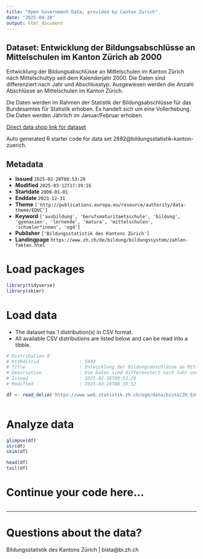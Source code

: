 ```yaml
---
title: "Open Government Data, provided by Canton Zurich"
date: "2025-04-28"
output: html_document
---
```


## Dataset: Entwicklung der Bildungsabschlüsse an Mittelschulen im Kanton Zürich ab 2000

Entwicklung der Bildungsabschlüsse an Mittelschulen im Kanton Zürich nach Mittelschultyp seit dem Kalenderjahr 2000. Die Daten sind differenziert nach Jahr und Abschlusstyp. Ausgewiesen werden die Anzahl Abschlüsse an Mittelschulen im Kanton Zürich.

Die Daten werden im Rahmen der Statistik der Bildungsabschlüsse für das Bundesamtes für Statistik erhoben. Es handelt sich um eine Vollerhebung. Die Daten werden Jährlich im Januar/Februar erhoben.

[Direct data shop link for dataset](https://www.zh.ch/de/politik-staat/statistik-daten/datenkatalog.html#/datasets/2882@bildungsstatistik-kanton-zuerich)

Auto generated R starter code for data set 2882@bildungsstatistik-kanton-zuerich.

## Metadata

- **Issued** `2025-02-28T08:53:29`
- **Modified** `2025-03-12T17:39:16`
- **Startdate** `2000-01-01`
- **Enddate** `2023-12-31`
- **Theme** `['http://publications.europa.eu/resource/authority/data-theme/EDUC']`
- **Keyword** `['ausbildung', 'berufsmaturitaetsschule', 'bildung', 'gymnasien', 'lernende', 'matura', 'mittelschulen', 'schueler*innen', 'ogd']`
- **Publisher** `['Bildungsstatistik des Kantons Zürich']`
- **Landingpage** `https://www.zh.ch/de/bildung/bildungssystem/zahlen-fakten.html`


# Load packages

```r

library(tidyverse)
library(skimr)

```

# Load data

-   The dataset has 1 distribution(s) in CSV format.
-   All available CSV distributions are listed below and can be read into a tibble.

```r

# Distribution 0
# Ktzhdistid               : 5943
# Title                    : Entwicklung der Bildungsabschlüsse an Mittelschulen im Kanton Zürich
# Description              : Die Daten sind differenziert nach Jahr und Abschlusstyp. Ausgewiesen werden die Anzahl Abschlüsse an Mittelschulen im Kanton Zürich. Jahr: Das Kalenderjahr in dem ein Abschluss stattfand. Abschlusstyp: Erlangter Abschlusstyp resp. Typ der Mittelschule die abgeschlossen wurde. Anzahl: Die Anzahl Personen die eine Ausbildung erfolgreich abgeschlossen haben. Die Diplommittelschule wurde ab  Schuljahr 2007/08 durch die Fachmittelschule ersetzt. Aufgrund der Kürzung der Ausbildungsdauer von 4.5 auf 4 Jahre, haben im Kalenderjahr 2002 zwei Jahrgänge die gymnasiale Ausbildung abgeschlossen. Seit dem Kalenderjahr 2022 werden zusätzliche ausländische Abschlüsse wie Französisches Baccalauréat, GCSE oder A-Level erfasst. Der Anstieg bei den internationalen Mittelschulen ist vorwiegend durch diese methodische Anpassung zu begründen.
# Issued                   : 2025-02-28T08:53:29
# Modified                 : 2025-03-19T08:39:52

df <- read_delim('https://www.web.statistik.zh.ch/ogd/data/bista/ZH_Entwicklung_der_Bildungsabschluesse_an_Mittelschulen.csv')



```

# Analyze data

```r

glimpse(df)
str(df)
skim(df)

head(df)
tail(df)

```

# Continue your code here...

```r

```

------------------------------------------------------------------------

# Questions about the data?

Bildungsstatistik des Kantons Zürich | bista@bi.zh.ch
